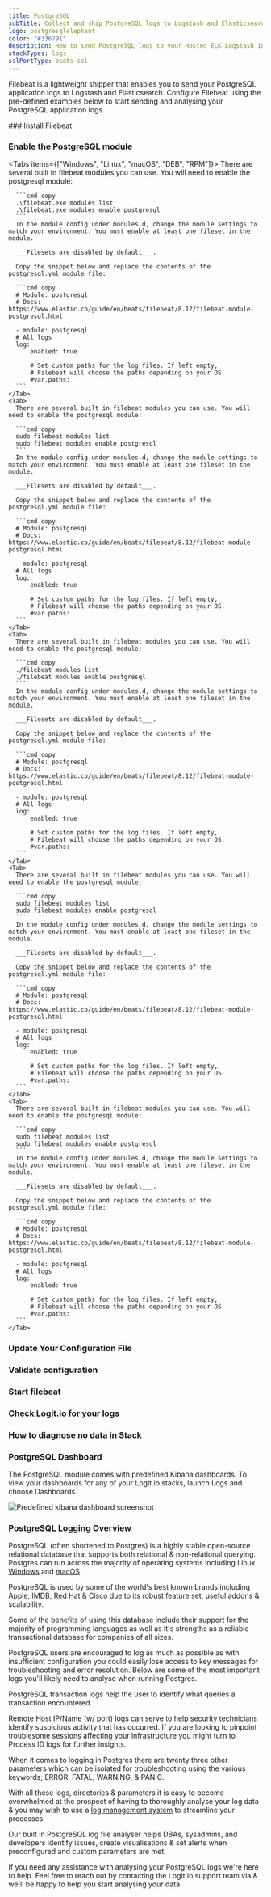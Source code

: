 ```yaml
---
title: PostgreSQL
subTitle: Collect and ship PostgreSQL logs to Logstash and Elasticsearch
logo: postgresqlelephant
color: "#336791"
description: How to send PostgreSQL logs to your Hosted ELK Logstash instance. Configure Filebeat to send PostgreSQL logs to Logstash or Elasticsearch. 
stackTypes: logs
sslPortType: beats-ssl
---
```


Filebeat is a lightweight shipper that enables you to send your PostgreSQL 
application logs to Logstash and Elasticsearch. Configure Filebeat using the 
pre-defined examples below to start sending and analysing your PostgreSQL application logs.

<Steps>
  ### Install Filebeat

  <InstallFilebeat />

  ### Enable the PostgreSQL module

  <Tabs items={["Windows", "Linux", "macOS", "DEB", "RPM"]}>
    <Tab>
      There are several built in filebeat modules you can use. You will need to enable the postgresql module:

      ```cmd copy
      .\filebeat.exe modules list
      .\filebeat.exe modules enable postgresql
      ```
      In the module config under modules.d, change the module settings to match your environment. You must enable at least one fileset in the module. 
      
      ___Filesets are disabled by default___.

      Copy the snippet below and replace the contents of the postgresql.yml module file:

      ```cmd copy
      # Module: postgresql
      # Docs: https://www.elastic.co/guide/en/beats/filebeat/8.12/filebeat-module-postgresql.html

      - module: postgresql
      # All logs
      log:
          enabled: true

          # Set custom paths for the log files. If left empty,
          # Filebeat will choose the paths depending on your OS.
          #var.paths:
      ```
    </Tab>
    <Tab>
      There are several built in filebeat modules you can use. You will need to enable the postgresql module:

      ```cmd copy
      sudo filebeat modules list
      sudo filebeat modules enable postgresql
      ```
      In the module config under modules.d, change the module settings to match your environment. You must enable at least one fileset in the module. 
      
      ___Filesets are disabled by default___.

      Copy the snippet below and replace the contents of the postgresql.yml module file:

      ```cmd copy
      # Module: postgresql
      # Docs: https://www.elastic.co/guide/en/beats/filebeat/8.12/filebeat-module-postgresql.html

      - module: postgresql
      # All logs
      log:
          enabled: true

          # Set custom paths for the log files. If left empty,
          # Filebeat will choose the paths depending on your OS.
          #var.paths:
      ```
    </Tab>
    <Tab>
      There are several built in filebeat modules you can use. You will need to enable the postgresql module:

      ```cmd copy
      ./filebeat modules list
      ./filebeat modules enable postgresql
      ```
      In the module config under modules.d, change the module settings to match your environment. You must enable at least one fileset in the module. 
      
      ___Filesets are disabled by default___.

      Copy the snippet below and replace the contents of the postgresql.yml module file:

      ```cmd copy
      # Module: postgresql
      # Docs: https://www.elastic.co/guide/en/beats/filebeat/8.12/filebeat-module-postgresql.html

      - module: postgresql
      # All logs
      log:
          enabled: true

          # Set custom paths for the log files. If left empty,
          # Filebeat will choose the paths depending on your OS.
          #var.paths:
      ```
    </Tab>
    <Tab>
      There are several built in filebeat modules you can use. You will need to enable the postgresql module:

      ```cmd copy
      sudo filebeat modules list
      sudo filebeat modules enable postgresql
      ```
      In the module config under modules.d, change the module settings to match your environment. You must enable at least one fileset in the module. 
      
      ___Filesets are disabled by default___.

      Copy the snippet below and replace the contents of the postgresql.yml module file:

      ```cmd copy
      # Module: postgresql
      # Docs: https://www.elastic.co/guide/en/beats/filebeat/8.12/filebeat-module-postgresql.html

      - module: postgresql
      # All logs
      log:
          enabled: true

          # Set custom paths for the log files. If left empty,
          # Filebeat will choose the paths depending on your OS.
          #var.paths:
      ```
    </Tab>
    <Tab>
      There are several built in filebeat modules you can use. You will need to enable the postgresql module:

      ```cmd copy
      sudo filebeat modules list
      sudo filebeat modules enable postgresql
      ```
      In the module config under modules.d, change the module settings to match your environment. You must enable at least one fileset in the module. 
      
      ___Filesets are disabled by default___.
      
      Copy the snippet below and replace the contents of the postgresql.yml module file:

      ```cmd copy
      # Module: postgresql
      # Docs: https://www.elastic.co/guide/en/beats/filebeat/8.12/filebeat-module-postgresql.html

      - module: postgresql
      # All logs
      log:
          enabled: true

          # Set custom paths for the log files. If left empty,
          # Filebeat will choose the paths depending on your OS.
          #var.paths:
      ```
    </Tab>
  </Tabs>

  ### Update Your Configuration File

  <UpdateFilebeatConfigFile />

  ### Validate configuration

  <ValidateBeat beatname="filebeat" />
  
  ### Start filebeat

  <StartFilebeat />

  ### Check Logit.io for your logs
  <LaunchStack utmMedium="logs" utmCampaign="filebeat" source="filebeat" />

  ### How to diagnose no data in Stack

  <DiagnoseNoData />

  ### PostgreSQL Dashboard

  The PostgreSQL module comes with predefined Kibana dashboards. To view your dashboards for any of your Logit.io stacks, launch Logs and choose Dashboards.
          
  ![Predefined kibana dashboard screenshot](@/images/integrations/filebeat/postgresql.png)
</Steps>

### PostgreSQL Logging Overview

PostgreSQL (often shortened to Postgres) is a highly stable open-source relational database 
that supports both relational & non-relational querying. Postgres can run across the majority 
of operating systems including Linux, [Windows](/integrations/logs/operating-systems/windows) 
and [macOS](/integrations/logs/operating-systems/macos).

PostgreSQL is used by some of the world's best known brands including Apple, IMDB, Red Hat & Cisco 
due to its robust feature set, useful addons & scalability. 

Some of the benefits of using this database include their support for the majority of programming 
languages as well as it's strengths as a reliable transactional database for companies of all sizes.

PostgreSQL users are encouraged to log as much as possible as with insufficient configuration you could 
easily lose access to key messages for troubleshooting and error resolution. Below are some of the most 
important logs you'll likely need to analyse when running Postgres.

PostgreSQL transaction logs help the user to identify what queries a transaction encountered.

Remote Host IP/Name (w/ port) logs can serve to help security technicians identify suspicious activity 
that has occurred. If you are looking to pinpoint troublesome sessions affecting your infrastructure 
you might turn to Process ID logs for further insights.

When it comes to logging in Postgres there are twenty three other parameters which can be isolated for 
troubleshooting using the various keywords; ERROR, FATAL, WARNING, & PANIC.

With all these logs, directories & parameters it is easy to become overwhelmed at the prospect of having 
to thoroughly analyse your log data & you may wish to use a 
[log management system](https://logit.io/platform/logging/log-management) to streamline your processes. 

Our built in PostgreSQL log file analyser helps DBAs, sysadmins, and developers identify issues, create 
visualisations & set alerts when preconfigured and custom parameters are met.

If you need any assistance with analysing your PostgreSQL logs we're here to help. 
Feel free to reach out by contacting the Logit.io support 
team via <IntercomButton text="live chat"/> & we'll be happy to help you start analysing your data.